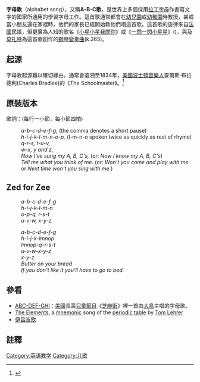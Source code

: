 '''字母歌'''（alphabet song），又稱'''A-B-C歌'''，是世界上多個採用[[拉丁字母|拉丁字母]]作書寫文字的國家所通用的學習字母工作。這首歌通常都會在[[幼兒園|幼兒園]]或[[幼稚園|幼稚園]]時教授，甚或當小朋友還在家裡時，他們的家長已經開始教他們唱這首歌。這首歌的旋律來自[[法國|法國]]民謠{{lang|fr|«Ah! Vous Dirais-je, Maman»}}，但更廣為人知的歌名《[[小星小星我問你|小星小星我問你]]》或《[[一閃一閃亮晶晶_(英國兒歌)|一閃一閃小星星]]》({{lang|en|“Twinkle Twinkle Little Star”}})，與及[[莫扎特|莫扎特]]為這首歌創作的[[鋼琴變奏曲|鋼琴變奏曲]](k.265)。

== 起源 ==
字母歌起源難以確切緣由。通常會追溯至1834年，[[美国|美國]][[波士顿|波士頓]][[音乐家|音樂人]]查爾斯·布拉德利(Charles Bradlee)的《The Schoolmaster》。<ref>{{Cite web|title=Curious Kids: Who made the alphabet song?, The Conversation|url=https://theconversation.com/curious-kids-who-made-the-alphabet-song-77297|access-date=2022-03-31|archive-date=2022-03-31|archive-url=https://web.archive.org/web/20220331182538/https://theconversation.com/curious-kids-who-made-the-alphabet-song-77297}}</ref>

==原裝版本==
{{Listen|filename=Alphabet song.ogg|title=Alphabet song|description=字母歌旋律}}
歌詞：(每行一小節，每小節四拍)
:''a-b-c-d-e-f-g,'' (the comma denotes a short pause)
:''h-i-j-k-l-m-n-o-p,'' (l-m-n-o spoken twice as quickly as rest of rhyme)
:''q-r-s, t-u-v,'' 
:''w-x, y and z,'' 
:''Now I've sung my A, B, C's,'' (or: ''Now I know my A, B, C's'')
:''Tell me what you think of me.'' (or: ''Won't you come and play with me.'' or ''Next time won't you sing with me.'')

==Zed for Zee==

:''a-b-c-d-e-f-g''
:''h-i-j-k-l-m-n''
:''o-p-q, r-s-t''
:''u-v-w, x-y-z''

:''a-b-c-d-e-f-g''
:''h-i-j-k-lmnop''
:''lmnop-q-r-s-t''
:''u-v-w-x-y-z''
:''x-y-z.''
:''Butter on your bread''
:''If you don't like it you'll have to go to bed.''

==參看==
*[[ABC-DEF-GHI|ABC-DEF-GHI]]：[[美國|美國]]長壽[[兒童節目|兒童節目]]《[[芝麻街|芝麻街]]》裡一首由[[大鳥|大鳥]]主唱的字母歌。
*[[The_Elements_(song)|The Elements]], a [[mnemonic|mnemonic]] song of the [[periodic_table|periodic table]] by [[Tom_Lehrer|Tom Lehrer]]
*[[伊吕波歌|伊吕波歌]]

==註釋==
<references/>

{{教育小作品}}
{{音乐小作品}}

[[Category:英语教学|Category:英语教学]]
[[Category:儿歌|Category:儿歌]]